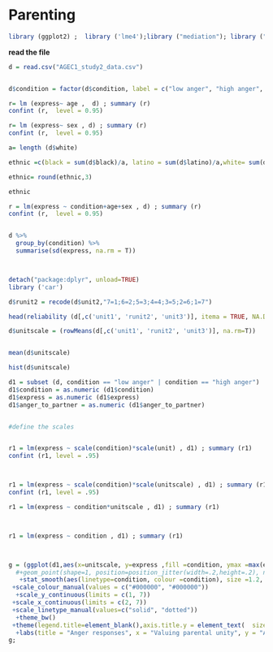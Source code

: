 Parenting
========================================================


```r
library (ggplot2) ;  library ('lme4');library ("mediation"); library ("foreign") ;  library ('lmerTest');  library ('plyr');library(dplyr); library (tidyr); library ('car') ; library (mediation)
```


**read the file **
```r


d = read.csv("AGEC1_study2_data.csv")


d$condition = factor(d$condition, label = c("low anger", "high anger", "control"))


```




```r

r= lm (express~ age ,  d) ; summary (r)
confint (r,  level = 0.95)

r= lm (express~ sex , d) ; summary (r)
confint (r,  level = 0.95)

a= length (d$white)

ethnic =c(black = sum(d$black)/a, latino = sum(d$latino)/a,white= sum(d$white)/a,asian = sum(d$asian)/a, other= sum(d$other_ethnic)/a)

ethnic= round(ethnic,3)

ethnic
```


```r

r = lm(express ~ condition+age+sex , d) ; summary (r)
confint (r,  level = 0.95)


d %>%
  group_by(condition) %>%
  summarise(sd(express, na.rm = T))




```


```r

detach("package:dplyr", unload=TRUE)
library ('car')

d$runit2 = recode(d$unit2,"7=1;6=2;5=3;4=4;3=5;2=6;1=7")   

head(reliability (d[,c('unit1', 'runit2', 'unit3')], itema = TRUE, NA.Delete = TRUE))

d$unitscale = (rowMeans(d[,c('unit1', 'runit2', 'unit3')], na.rm=T))


mean(d$unitscale)

hist(d$unitscale)
```


```r


d1 = subset (d, condition == "low anger" | condition == "high anger")
d1$condition = as.numeric (d1$condition)
d1$express = as.numeric (d1$express)
d1$anger_to_partner = as.numeric (d1$anger_to_partner)


#define the scales 


r1 = lm(express ~ scale(condition)*scale(unit) , d1) ; summary (r1)
confint (r1, level = .95)



r1 = lm(express ~ scale(condition)*scale(unitscale) , d1) ; summary (r1)
confint (r1, level = .95)

r1 = lm(express ~ condition*unitscale , d1) ; summary (r1)



r1 = lm(express ~ condition , d1) ; summary (r1)



g = (ggplot(d1,aes(x=unitscale, y=express ,fill =condition, ymax =max(express)))
  #+geom_point(shape=1, position=position_jitter(width=.2,height=.2), na.rm =T)
   +stat_smooth(aes(linetype=condition, colour =condition), size =1.2, method='lm',fill = "grey", se = T, na.rm =T, ) 
 +scale_colour_manual(values = c("#000000", "#000000")) 
  +scale_y_continuous(limits = c(1, 7))
 +scale_x_continuous(limits = c(2, 7))
 +scale_linetype_manual(values=c("solid", "dotted")) 
  +theme_bw()
 +theme(legend.title=element_blank(),axis.title.y = element_text(  size=14),axis.text.x  = element_text( vjust=0.5, size=14),axis.text.y  = element_text( vjust=0.5, size=12),axis.title.x = element_text(vjust=0.5, size=14)) 
  +labs(title = "Anger responses", x = "Valuing parental unity", y = "Anger responses"))
g;


```

